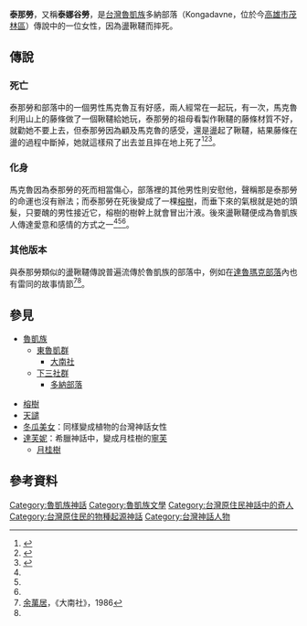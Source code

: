 '''泰那勞'''，又稱'''泰娜谷勞'''，是[[台灣|台灣]][[魯凱族|魯凱族]]多納部落（Kongadavne，位於今[[高雄市|高雄市]][[茂林區|茂林區]]）傳說中的一位女性，因為盪鞦韆而摔死。
==傳說==
===死亡===
泰那勞和部落中的一個男性馬克魯互有好感，兩人經常在一起玩，有一次，馬克魯利用山上的藤條做了一個鞦韆給她玩，泰那勞的祖母看製作鞦韆的藤條材質不好，就勸她不要上去，但泰那勞因為顧及馬克魯的感受，還是盪起了鞦韆，結果藤條在盪的過程中斷掉，她就這樣飛了出去並且摔在地上死了<ref name="魯凱族神話與傳說">{{cite book |author=[[達西烏拉彎‧畢馬|達西烏拉彎‧畢馬]](田哲益) |title=《魯凱族神話與傳說》 |url=https://www.books.com.tw/products/0010228711?sloc=main |publisher=[[晨星|晨星]] |year=2003-08-01 |isbn=9789574554768 |access-date=2021-04-14 |archive-date=2021-04-09 |archive-url=https://web.archive.org/web/20210409232216/https://www.books.com.tw/products/0010228711?sloc=main |dead-url=no }}</ref><ref name="臺灣原住民的母語傳說">{{cite book|author=陳千武|title=臺灣原住民的母語傳說|url=https://www.books.com.tw/products/0010086048|publisher=臺原|year=1990-10-15|isbn=9789579261104|access-date=2021-04-14|archive-date=2021-02-01|archive-url=https://web.archive.org/web/20210201185150/https://www.books.com.tw/products/0010086048|dead-url=no}}</ref><ref name="多納-故事傳說">{{Cite web|title=多納-故事傳說|url=http://archive.e-tribe.org.tw/kungdavane/DesktopDefault.aspx?tabId=113|date=2020-02-18|format=|publisher=|language=|access-date=2021-04-14|archive-date=2021-04-16|archive-url=https://web.archive.org/web/20210416034357/http://archive.e-tribe.org.tw/kungdavane/DesktopDefault.aspx?tabId=113|dead-url=no}}</ref>。
===化身===
馬克魯因為泰那勞的死而相當傷心，部落裡的其他男性則安慰他，聲稱那是泰那勞的命運也沒有辦法；而泰那勞在死後變成了一棵[[榕樹|榕樹]]，而垂下來的氣根就是她的頭髮，只要醜的男性接近它，榕樹的樹幹上就會冒出汁液。後來盪鞦韆便成為魯凱族人傳達愛意和感情的方式之一<ref name="魯凱族神話與傳說"/><ref name="臺灣原住民的母語傳說"/><ref name="多納-故事傳說"/>。
===其他版本===
與泰那勞類似的盪鞦韆傳說普遍流傳於魯凱族的部落中，例如在[[達魯瑪克部落|達魯瑪克部落]]內也有雷同的故事情節<ref name="大南社">[[余萬居|余萬居]]，《大南社》，1986</ref><ref name="魯凱族神話與傳說"/>{{Rp|249}}。

==參見==
*[[魯凱族|魯凱族]]
** [[東魯凱群|東魯凱群]]
*** [[達魯瑪克部落|大南社]]
** [[下三社群|下三社群]]
***[[茂林區|多納部落]]

* [[榕樹|榕樹]]
* [[天譴|天譴]]
*[[冬瓜美女|冬瓜美女]]：同樣變成植物的台灣神話女性
*[[達芙妮|達芙妮]]：希臘神話中，變成月桂樹的[[寧芙|寧芙]]
** [[月桂樹|月桂樹]]

==參考資料==
{{reflist}}

{{魯凱族神話}}
[[Category:魯凱族神話|Category:魯凱族神話]]
[[Category:魯凱族文學|Category:魯凱族文學]]
[[Category:台灣原住民神話中的奇人|Category:台灣原住民神話中的奇人]]
[[Category:台灣原住民的物種起源神話|Category:台灣原住民的物種起源神話]]
[[Category:台灣神話人物|Category:台灣神話人物]]